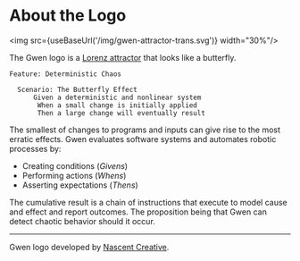 

# About the Logo

<img src={useBaseUrl('/img/gwen-attractor-trans.svg')} width="30%"/>

The Gwen logo is a [Lorenz attractor](http://en.m.wikipedia.org/wiki/Lorenz_attractor) that looks like a butterfly.

```gherkin
Feature: Deterministic Chaos
    
  Scenario: The Butterfly Effect
      Given a deterministic and nonlinear system
       When a small change is initially applied
       Then a large change will eventually result
```

The smallest of changes to programs and inputs can give rise to the most erratic effects. Gwen evaluates software systems and automates robotic processes by:

- Creating conditions (*Givens*)
- Performing actions (*Whens*)
- Asserting expectations (*Thens*)

The cumulative result is a chain of instructions that execute to model cause and effect and report outcomes. The proposition being that Gwen can detect chaotic behavior should it occur.

---

Gwen logo developed by [Nascent Creative](https://nascentcreative.com.au/).
